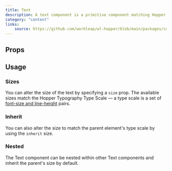 ```yaml
---
title: Text
description: A text component is a primitive component matching Hopper's typography type scale.
category: "content"
links:
    source: https://github.com/workleap/wl-hopper/blob/main/packages/components/src/typography/text/src/Text.tsx
---
```


<Example src="typography/text/docs/text/preview" isOpen />

## Props

<PropTable component="Text" />

## Usage

### Sizes
You can alter the size of the text by specifying a `size` prop.
The available sizes match the Hopper Typography Type Scale — a type scale is a set of [font-size and line-height](https://hopper.workleap.design/tokens/semantic/typography#tokens-body) pairs.

<Example src="typography/text/docs/text/size" />

### Inherit
You can also alter the size to match the parent element's type scale by using the `inherit` size.

<Example src="typography/text/docs/text/inherit" />

### Nested
The Text component can be nested within other Text components and inherit the parent's size by default.

<Example src="typography/text/docs/text/nested" />

